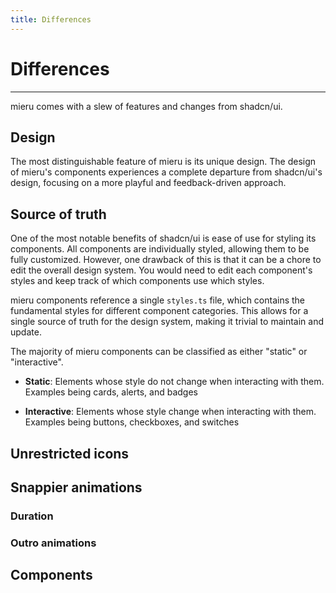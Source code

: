 ```yaml
---
title: Differences
---
```


# Differences

---

mieru comes with a slew of features and changes from shadcn/ui. 

## Design

The most distinguishable feature of mieru is its unique design. The design of mieru's components experiences a complete departure from shadcn/ui's design, focusing on a more playful and feedback-driven approach.

## Source of truth

One of the most notable benefits of shadcn/ui is ease of use for styling its components. All components are individually styled, allowing them to be fully customized. However, one drawback of this is that it can be a chore to edit the overall design system. You would need to edit each component's styles and keep track of which components use which styles.

mieru components reference a single `styles.ts` file, which contains the fundamental styles for different component categories. This allows for a single source of truth for the design system, making it trivial to maintain and update.

The majority of mieru components can be classified as either "static" or "interactive". 

- **Static**: Elements whose style do not change when interacting with them. Examples being cards, alerts, and badges

<StaticExamples/>

- **Interactive**: Elements whose style change when interacting with them. Examples being buttons, checkboxes, and switches

<InteractiveExamples/>

## Unrestricted icons

## Snappier animations

### Duration

### Outro animations

## Components

